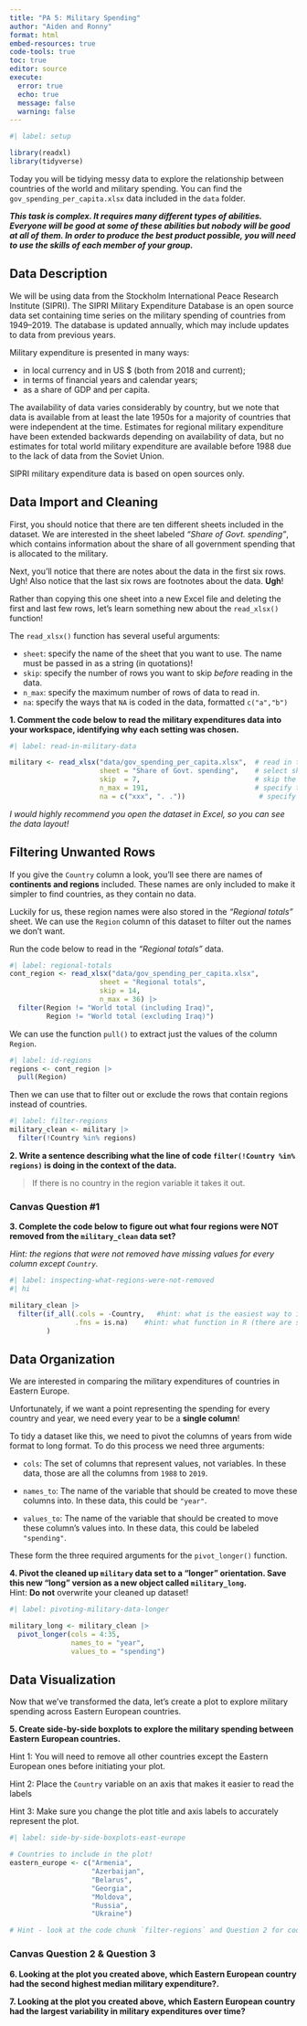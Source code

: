 ```yaml
---
title: "PA 5: Military Spending"
author: "Aiden and Ronny"
format: html
embed-resources: true
code-tools: true
toc: true
editor: source
execute: 
  error: true
  echo: true
  message: false
  warning: false
---
```


```r
#| label: setup

library(readxl) 
library(tidyverse)
```

Today you will be tidying messy data to explore the relationship between
countries of the world and military spending. You can find the
`gov_spending_per_capita.xlsx` data included in the `data` folder. 

***This task is complex. It requires many different types of abilities. Everyone will be good at some of these abilities but nobody will be good at all of them. In order to produce the best product possible, you will need to use the skills of each member of your group.***

<!-- The person whose woke up first today starts as the Developer (typing and
listening to instructions from the Coder)!  -->

## Data Description

We will be using data from the Stockholm International Peace Research Institute
(SIPRI). The SIPRI Military Expenditure Database is an open source data set
containing time series on the military spending of countries from 1949--2019. 
The database is updated annually, which may include updates to data from
previous years.

Military expenditure is presented in many ways:

+ in local currency and in US $ (both from 2018 and current);
+ in terms of financial years and calendar years;
+ as a share of GDP and per capita.

The availability of data varies considerably by country, but we note that data
is available from at least the late 1950s for a majority of countries that were
independent at the time. Estimates for regional military expenditure have been
extended backwards depending on availability of data, but no estimates for total
world military expenditure are available before 1988 due to the lack of data
from the Soviet Union.

SIPRI military expenditure data is based on open sources only.

## Data Import and Cleaning

First, you should notice that there are ten different sheets included in the dataset. We are interested in the sheet labeled *"Share of Govt. spending"*, 
which contains information about the share of all government spending that is
allocated to the military.

Next, you'll notice that there are notes about the data in the first six rows.
Ugh! Also notice that the last six rows are footnotes about the data. **Ugh**!

Rather than copying this one sheet into a new Excel file and deleting the first
and last few rows, let's learn something new about the `read_xlsx()` function!

The `read_xlsx()` function has several useful arguments:

+ `sheet`: specify the name of the sheet that you want to use. The name must be
passed in as a string (in quotations)!
+ `skip`: specify the number of rows you want to skip *before* reading in the
data.
+ `n_max`: specify the maximum number of rows of data to read in.  
+ `na`: specify the ways that `NA` is coded in the data, formatted `c("a","b")`

**1. Comment the code below to read the military expenditures data into your workspace, identifying why each setting was chosen.**

```r
#| label: read-in-military-data

military <- read_xlsx("data/gov_spending_per_capita.xlsx",  # read in the xlsx file and save it as military
                      sheet = "Share of Govt. spending",    # select sheet labeled share of govt spending
                      skip  = 7,                            # skip the first seven rows
                      n_max = 191,                          # specify there will be 191 rows of data
                      na = c("xxx", ". ."))                  # specify how NAs are coded
```

*I would highly recommend you open the dataset in Excel, so you can see the data layout!*


<!-- Swap roles -- Developer becomes Coder, Coder becomes Developer! -->

## Filtering Unwanted Rows

If you give the `Country` column a look, you'll see there are names of **continents and regions** included. These names are only included to make it
simpler to find countries, as they contain no data.

Luckily for us, these region names were also stored in the *"Regional totals"*
sheet. We can use the `Region` column of this dataset to filter out the names we
don't want.

Run the code below to read in the *"Regional totals"* data.

```r
#| label: regional-totals
cont_region <- read_xlsx("data/gov_spending_per_capita.xlsx", 
                      sheet = "Regional totals", 
                      skip = 14,
                      n_max = 36) |> 
  filter(Region != "World total (including Iraq)", 
         Region != "World total (excluding Iraq)")
```

We can use the function `pull()` to extract just the values of the column `Region`.

```r
#| label: id-regions
regions <- cont_region |> 
  pull(Region)
```

Then we can use that to filter out or exclude the rows that contain regions instead of countries.

```r
#| label: filter-regions
military_clean <- military |> 
  filter(!Country %in% regions)
```


**2. Write a sentence describing what the line of code `filter(!Country %in% regions)` is doing in the context of the data.**  

> If there is no country in the region variable it takes it out.


### Canvas Question #1

**3. Complete the code below to figure out what four regions were NOT removed from the `military_clean` data set?**  

*Hint: the regions that were not removed have missing values for every column except `Country`.* 

```r
#| label: inspecting-what-regions-were-not-removed
#| hi

military_clean |> 
  filter(if_all(.cols = -Country,   #hint: what is the easiest way to include every column except `Country`
                .fns = is.na)    #hint: what function in R (there are several) tests if a value is missing or is NA?
         )


```



## Data Organization

<!-- Swap roles -- Developer becomes Coder, Coder becomes Developer! -->

We are interested in comparing the military expenditures of countries in Eastern 
Europe. 

Unfortunately, if we want a point representing the spending for every country 
and year, we need every year to be a **single column**!

To tidy a dataset like this, we need to pivot the columns of years from wide 
format to long format. To do this process we need three arguments:

+ `cols`: The set of columns that represent values, not variables. In these
data, those are all the columns from `1988` to `2019`.

+ `names_to`: The name of the variable that should be created to move these
columns into. In these data, this could be `"year"`.

+ `values_to`: The name of the variable that should be created to move these
column's values into. In these data, this could be labeled `"spending"`.

These form the three required arguments for the `pivot_longer()` function.

**4. Pivot the cleaned up `military` data set to a "longer" orientation. Save this new "long" version as a new object called `military_long`.**  
Hint: **Do not** overwrite your cleaned up dataset!

```r
#| label: pivoting-military-data-longer

military_long <- military_clean |>
  pivot_longer(cols = 4:35, 
               names_to = "year", 
               values_to = "spending")
```


## Data Visualization

<!-- Swap roles -- Developer becomes Coder, Coder becomes Developer! -->

Now that we've transformed the data, let's create a plot to explore military
spending across Eastern European countries.

**5. Create side-by-side boxplots to explore the military spending between Eastern European countries.**

Hint 1: You will need to remove all other countries except the Eastern European ones before initiating your plot.  

Hint 2: Place the `Country` variable on an axis that makes it easier to read the
labels

Hint 3: Make sure you change the plot title and axis labels to accurately
represent the plot.

```r
#| label: side-by-side-boxplots-east-europe

# Countries to include in the plot! 
eastern_europe <- c("Armenia", 
                    "Azerbaijan",
                    "Belarus", 
                    "Georgia", 
                    "Moldova", 
                    "Russia", 
                    "Ukraine")

# Hint - look at the code chunk `filter-regions` and Question 2 for code similar to what you will want to use to filter out just these countries.  

```

### Canvas Question 2 & Question 3

**6. Looking at the plot you created above, which Eastern European country had the second highest median military expenditure?.**

**7. Looking at the plot you created above, which Eastern European country had the largest variability in military expenditures over time?**
